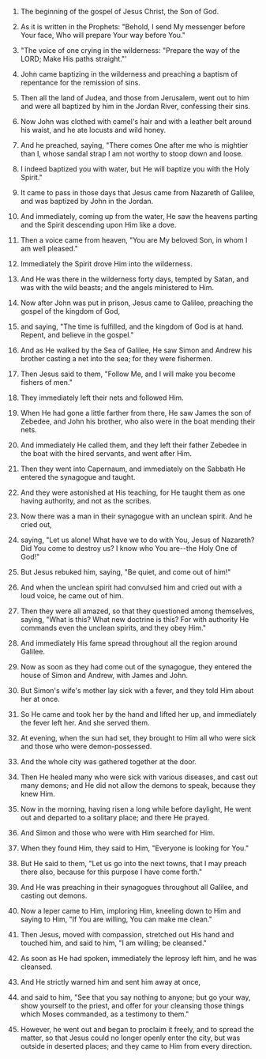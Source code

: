 
1. The beginning of the gospel of Jesus Christ, the Son of God.

2. As it is written in the Prophets: "Behold, I send My messenger before Your face, Who will prepare Your way before You."

3. "The voice of one crying in the wilderness: "Prepare the way of the LORD; Make His paths straight."'

4. John came baptizing in the wilderness and preaching a baptism of repentance for the remission of sins.

5. Then all the land of Judea, and those from Jerusalem, went out to him and were all baptized by him in the Jordan River, confessing their sins.

6. Now John was clothed with camel's hair and with a leather belt around his waist, and he ate locusts and wild honey.

7. And he preached, saying, "There comes One after me who is mightier than I, whose sandal strap I am not worthy to stoop down and loose.

8. I indeed baptized you with water, but He will baptize you with the Holy Spirit."

9. It came to pass in those days that Jesus came from Nazareth of Galilee, and was baptized by John in the Jordan.

10. And immediately, coming up from the water, He saw the heavens parting and the Spirit descending upon Him like a dove.

11. Then a voice came from heaven, "You are My beloved Son, in whom I am well pleased."

12. Immediately the Spirit drove Him into the wilderness.

13. And He was there in the wilderness forty days, tempted by Satan, and was with the wild beasts; and the angels ministered to Him.

14. Now after John was put in prison, Jesus came to Galilee, preaching the gospel of the kingdom of God,

15. and saying, "The time is fulfilled, and the kingdom of God is at hand. Repent, and believe in the gospel."

16. And as He walked by the Sea of Galilee, He saw Simon and Andrew his brother casting a net into the sea; for they were fishermen.

17. Then Jesus said to them, "Follow Me, and I will make you become fishers of men."

18. They immediately left their nets and followed Him.

19. When He had gone a little farther from there, He saw James the son of Zebedee, and John his brother, who also were in the boat mending their nets.

20. And immediately He called them, and they left their father Zebedee in the boat with the hired servants, and went after Him.

21. Then they went into Capernaum, and immediately on the Sabbath He entered the synagogue and taught.

22. And they were astonished at His teaching, for He taught them as one having authority, and not as the scribes.

23. Now there was a man in their synagogue with an unclean spirit. And he cried out,

24. saying, "Let us alone! What have we to do with You, Jesus of Nazareth? Did You come to destroy us? I know who You are--the Holy One of God!"

25. But Jesus rebuked him, saying, "Be quiet, and come out of him!"

26. And when the unclean spirit had convulsed him and cried out with a loud voice, he came out of him.

27. Then they were all amazed, so that they questioned among themselves, saying, "What is this? What new doctrine is this? For with authority He commands even the unclean spirits, and they obey Him."

28. And immediately His fame spread throughout all the region around Galilee.

29. Now as soon as they had come out of the synagogue, they entered the house of Simon and Andrew, with James and John.

30. But Simon's wife's mother lay sick with a fever, and they told Him about her at once.

31. So He came and took her by the hand and lifted her up, and immediately the fever left her. And she served them.

32. At evening, when the sun had set, they brought to Him all who were sick and those who were demon-possessed.

33. And the whole city was gathered together at the door.

34. Then He healed many who were sick with various diseases, and cast out many demons; and He did not allow the demons to speak, because they knew Him.

35. Now in the morning, having risen a long while before daylight, He went out and departed to a solitary place; and there He prayed.

36. And Simon and those who were with Him searched for Him.

37. When they found Him, they said to Him, "Everyone is looking for You."

38. But He said to them, "Let us go into the next towns, that I may preach there also, because for this purpose I have come forth."

39. And He was preaching in their synagogues throughout all Galilee, and casting out demons.

40. Now a leper came to Him, imploring Him, kneeling down to Him and saying to Him, "If You are willing, You can make me clean."

41. Then Jesus, moved with compassion, stretched out His hand and touched him, and said to him, "I am willing; be cleansed."

42. As soon as He had spoken, immediately the leprosy left him, and he was cleansed.

43. And He strictly warned him and sent him away at once,

44. and said to him, "See that you say nothing to anyone; but go your way, show yourself to the priest, and offer for your cleansing those things which Moses commanded, as a testimony to them."

45. However, he went out and began to proclaim it freely, and to spread the matter, so that Jesus could no longer openly enter the city, but was outside in deserted places; and they came to Him from every direction.


